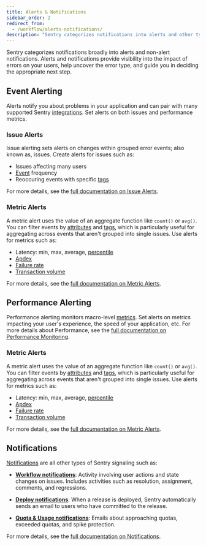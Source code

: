 ```yaml
---
title: Alerts & Notifications
sidebar_order: 2
redirect_from:
  - /workflow/alerts-notifications/
description: "Sentry categorizes notifications into alerts and other types of notifications. Learn more about how these are managed."
---
```


Sentry categorizes notifications broadly into alerts and non-alert notifications. Alerts and notifications provide visibility into the impact of errors on your users, help uncover the error type, and guide you in deciding the appropriate next step.

## Event Alerting

Alerts notify you about problems in your application and can pair with many supported Sentry [integrations](/product/integrations/). Set alerts on both issues and performance metrics.

### Issue Alerts

Issue alerting sets alerts on changes within grouped error events; also known as, issues. Create alerts for issues such as:

- Issues affecting many users
- [Event](/platforms/javascript/enriching-events/) frequency
- Reoccuring events with specific [tags](/platforms/javascript/enriching-events/tags/)

For more details, see the [full documentation on Issue Alerts](/product/alerts-notifications/alerts/#issue-alerts).

### Metric Alerts

A metric alert uses the value of an aggregate function like `count()` or `avg()`. You can filter events by [attributes](/platforms/python/usage/#optional-attributes) and [tags](/platforms/javascript/enriching-events/tags/), which is particularly useful for aggregating across events that aren't grouped into single issues. Use alerts for metrics such as:

- Latency: min, max, average, [percentile](/product/performance/metrics/#p75-threshold)
- [Apdex](/product/performance/metrics/#apdex)
- [Failure rate](/product/performance/metrics/#failure-rate)
- [Transaction volume](/product/performance/metrics/#frequency)

For more details, see the [full documentation on Metric Alerts](/product/alerts-notifications/alerts/#metric-alerts).

## Performance Alerting

Performance alerting monitors macro-level [metrics](/product/performance/metrics/). Set alerts on metrics impacting your user's experience, the speed of your application, etc. For more details about Performance, see the [full documentation on Performance Monitoring](/product/performance/).

### Metric Alerts

A metric alert uses the value of an aggregate function like `count()` or `avg()`. You can filter events by [attributes](/platforms/python/usage/#optional-attributes) and [tags](/platforms/javascript/enriching-events/tags/), which is particularly useful for aggregating across events that aren't grouped into single issues. Use alerts for metrics such as:

- Latency: min, max, average, [percentile](/product/performance/metrics/#p75-threshold)
- [Apdex](/product/performance/metrics/#apdex)
- [Failure rate](/product/performance/metrics/#failure-rate)
- [Transaction volume](/product/performance/metrics/#frequency)

For more details, see the [full documentation on Metric Alerts](/product/alerts-notifications/alerts/#metric-alerts).

## Notifications

[Notifications](/product/alerts-notifications/notifications/) are all other types of Sentry signaling such as:

- [**Workflow notifications**](/product/alerts-notifications/notifications/#workflow): Activity involving user actions and state changes on issues. Includes activities such as resolution, assignment, comments, and regressions.

- [**Deploy notifications**](/product/alerts-notifications/notifications/#deploy): When a release is deployed, Sentry automatically sends an email to users who have committed to the release.

- [**Quota & Usage notifications**](/product/alerts-notifications/notifications/#quota): Emails about approaching quotas, exceeded quotas, and spike protection.

For more details, see the [full documentation on Notifications](/product/alerts-notifications/notifications/).
